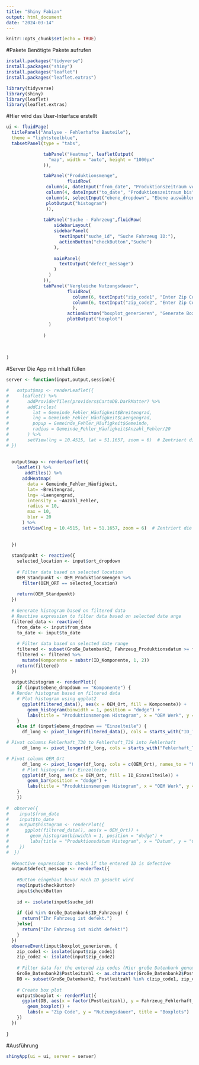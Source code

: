 ```yaml
---
title: "Shiny Fabian"
output: html_document
date: "2024-03-14"
---
```


```r
knitr::opts_chunk$set(echo = TRUE)
```

#Pakete
Benötigte Pakete aufrufen
```r

install.packages("tidyverse")
install.packages("shiny")
install.packages("leaflet")
install.packages("leaflet.extras")

library(tidyverse)
library(shiny)
library(leaflet)
library(leaflet.extras)

```



#Hier wird das User-Interface erstellt 
```r

ui <- fluidPage(
  titlePanel("Analyse - Fehlerhafte Bauteile"),
  theme = "lightsteelblue",
  tabsetPanel(type = "tabs",

              tabPanel("Heatmap", leafletOutput(
                "map", width = "auto", height = "1000px"
              )),

              tabPanel("Produktionsmenge", 
                       fluidRow(
               column(4, dateInput("from_date", "Produktionszeitraum von", value = "2012-06-01")),
               column(4, dateInput("to_date", "Produktionszeitraum bis", value = "2014-07-31")),
               column(4, selectInput("ebene_dropdown", "Ebene auswählen:", choices = c("Komponente", "Einzelteile"))),
               plotOutput("histogram")
               )),
             
              tabPanel("Suche - Fahrzeug",fluidRow(
                  sidebarLayout(
                  sidebarPanel(
                    textInput("suche_id", "Suche Fahrzeug ID:"),
                    actionButton("checkButton","Suche")
                  ),
                  
                  mainPanel(
                    textOutput("defect_message")
                  )
                )
              )),
              tabPanel("Vergleiche Nutzungsdauer", 
                       fluidRow(
                         column(6, textInput("zip_code1", "Enter Zip Code 1:")),
                         column(6, textInput("zip_code2", "Enter Zip Code 2:"))
                         ),
                       actionButton("boxplot_generieren", "Generate Box Plot"),
                       plotOutput("boxplot")
                )
              
              )
  
  
  
)

```



#Server
Die App mit Inhalt füllen 
```r

server <- function(input,output,session){

#   output$map <- renderLeaflet({
#     leaflet() %>%
#       addProviderTiles(providers$CartoDB.DarkMatter) %>%
#       addCircles(
#         lat = Gemeinde_Fehler_Häufigkeit$Breitengrad,
#         lng = Gemeinde_Fehler_Häufigkeit$Laengengrad,
#         popup = Gemeinde_Fehler_Häufigkeit$Gemeinde,
#         radius = Gemeinde_Fehler_Häufigkeit$Anzahl_Fehler/20
#       ) %>%
#       setView(lng = 10.4515, lat = 51.1657, zoom = 6)  # Zentriert die Karte auf Deutschland
# })
  
  
  output$map <- renderLeaflet({
    leaflet() %>%
       addTiles() %>%
      addHeatmap(
        data = Gemeinde_Fehler_Häufigkeit,
        lat= ~Breitengrad,
        lng= ~Laengengrad,
        intensity = ~Anzahl_Fehler,
        radius = 10,
        max = 10,
        blur = 20
      ) %>% 
      setView(lng = 10.4515, lat = 51.1657, zoom = 6)  # Zentriert die Karte auf Deutschland
      
    
  })
  
  standpunkt <- reactive({
    selected_location <- input$ort_dropdown
    
    # Filter data based on selected location
    OEM_Standpunkt <- OEM_Produktionsmengen %>% 
      filter(OEM_ORT == selected_location)
    
    return(OEM_Standpunkt)
  })
  
  # Generate histogram based on filtered data
  # Reactive expression to filter data based on selected date ange
  filtered_data <- reactive({
    from_date <- input$from_date
    to_date <- input$to_date
    
    # Filter data based on selected date range
    filtered <- subset(Große_Datenbank2, Fahrzeug_Produktionsdatum >= from_date & Fahrzeug_Produktionsdatum <= to_date)
    filtered <- filtered %>%
      mutate(Komponente = substr(ID_Komponente, 1, 2))
    return(filtered)
  })
  
  output$histogram <- renderPlot({
    if (input$ebene_dropdown == "Komponente") {
  # Render histogram based on filtered data
    # Plot histogram using ggplot2
      ggplot(filtered_data(), aes(x = OEM_Ort, fill = Komponente)) +
        geom_histogram(binwidth = 1, position = "dodge") +
        labs(title = "Produktionsmengen Histogram", x = "OEM Werk", y = "Komponentenmengen")
    }
    else if (input$ebene_dropdown == "Einzelteile") {
      df_long <- pivot_longer(filtered_data(), cols = starts_with("ID_T"), names_to =   "ID_Einzelteile", values_to = "ID")

# Pivot columns Fehlerhaft_T30 to Fehlerhaft_T38 into Fehlerhaft
      df_long <- pivot_longer(df_long, cols = starts_with("Fehlerhaft_T"), names_to = "Fehlerhaft", values_to = "Fehlerhaft")

# Pivot column OEM_Ort
      df_long <- pivot_longer(df_long, cols = c(OEM_Ort), names_to = "OEM_Ort", values_to = "Value")
      # Plot histogram for Einzelteile
      ggplot(df_long, aes(x = OEM_Ort, fill = ID_Einzeilteile)) +
        geom_bar(position = "dodge") +
        labs(title = "Produktionsmengen Histogram", x = "OEM Werk", y = "Einzeilteilmengen")
    }
    })
  
#  observe({
#    input$from_date
#    input$to_date
#    output$histogram <- renderPlot({
#      ggplot(filtered_data(), aes(x = OEM_Ort)) +
#        geom_histogram(binwidth = 1, position = "dodge") +
#        labs(title = "Produktionsdatum Histogram", x = "Datum", y = "Count")
#    })
#  })
  
  #Reactive expression to check if the entered ID is defective
  output$defect_message <- renderText({
    
    #Button eingebaut bevor nach ID gesucht wird
    req(input$checkButton)
    input$checkButton
    
    id <- isolate(input$suche_id)
    
    if (id %in% Große_Datenbank$ID_Fahrzeug) {
      return("Ihr Fahrzeug ist defekt.")
    }else{
      return("Ihr Fahrzeug ist nicht defekt!")
    } 
  })
  observeEvent(input$boxplot_generieren, {
    zip_code1 <- isolate(input$zip_code1)
    zip_code2 <- isolate(input$zip_code2)
    
    # Filter data for the entered zip codes (Hier große Datenbank genommen????)
    Große_Datenbank2$Postleitzahl <- as.character(Große_Datenbank2$Postleitzahl)
    DB <- subset(Große_Datenbank2, Postleitzahl %in% c(zip_code1, zip_code2))
    
    # Create box plot
    output$boxplot <- renderPlot({
      ggplot(DB, aes(x = factor(Postleitzahl), y = Fahrzeug_Fehlerhaft_Fahrleistung)) +
        geom_boxplot() +
        labs(x = "Zip Code", y = "Nutzungsdauer", title = "Boxplots")
    })
  })
  
}


```

#Ausführung
```r

shinyApp(ui = ui, server = server)


```
